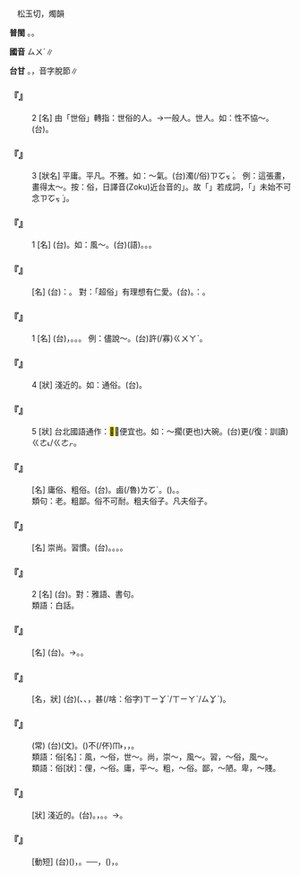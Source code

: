
=={{ruby|俗|ㄙㄨˊ}}==

　松玉切，燭韻

'''普閩''' {{ruby|(文)|ㄒㄧㆦㆶ ͘}}。{{ruby|(白)|ㄒㄧㄜㆷ ͘}}。

'''國音''' <rt>ㄙㄨˊ</rt>∥

'''台甘''' {{ruby|(文)|ㄒㄧㆦㆶ ͘}}。{{ruby|(語)|ㄒㄧㄜㆷ ͘}}，音字脫節∥

    

==='''『{{ruby|俗|ㄙㄨˊ}}』'''===
:2  [名] 由「世俗」轉指：世俗的人。→一般人。世人。如：性不協～。(台){{ruby|性|ㄒㄧㄥ˪}}{{ruby|情|ㄐㄧㄥˊ}}{{ruby|合|ㄍㄚㆴ}}{{ruby|一|ㄧㆵ}}{{ruby|般|ㄅㄨㆩ}}{{ruby|丌|ㆤ}}{{ruby|人|ㄌㄤˊ}}{{ruby|<mark>&#xffa45;</mark>|ㆠㆤ˫/ㆠㄨㆤ˫}}{{ruby|合|ㄏㄚㆷ ͘}}。
    

==='''『{{ruby|俗|ㄙㄨˊ}}』'''===
:3  [狀名] 平庸。平凡。不雅。如：～氣。(台){{ruby|臭|ㄘㄠ˪}}濁(/俗)<rt>ㄗㆦㆶ ͘</rt>。 例：這張畫，畫得太～。按：俗，日譯音(Zoku)近台音的{{ruby|「|ㄗㆦㆶ ͘}}」。故「{{ruby|臭|ㄘㄠ˪}}{{ruby|濁|ㄗㆦㆶ ͘}}」若成詞，「{{ruby|臭|ㄘㄠ˪}}{{ruby|俗|ㄒㄧㆦㆶ ͘}}」未始不可念{{ruby|「|ㄘㄠ˪}}<rt>ㄗㆦㆶ ͘</rt>」。
    

==='''『{{ruby|俗|ㄙㄨˊ}}』'''===
:1  [名] (台){{ruby|一|ㄧㆵ}}{{ruby|般|ㄅㄨㆩ}}{{ruby|人|ㄌㄤˊ}}{{ruby|丌|ㆤ}}{{ruby|風|ㄏㆲ}}{{ruby|尚|ㄒㄧㆲ˫}}{{ruby|習|ㄒㄧㆵ ͘}}{{ruby|慣|ㄍㄨㄢ˪}}{{ruby|愛|ㄞ˪}}{{ruby|好|ㄏㆧ˪}}。如：風～。(台){{ruby|風|ㄏㆲ}}{{ruby|俗|ㄒㄧㆦㆶ ͘}}(語)。{{ruby|世|ㄙㆤ˪}}{{ruby|俗|ㄒㄧㆦㆶ ͘}}。{{ruby|習|ㄒㄧㆵ ͘}}{{ruby|俗|ㄒㄧㆦㆶ ͘}}。
    

==='''『{{ruby|俗|ㄙㄨˊ}}{{ruby|念|ㄋㄧㄢˋ}}』'''===
: [名] (台){{ruby|按|ㄢ˪}}：{{ruby|俗|ㄒㄧㆦㆶ ͘}}{{ruby|指|ㄐㄧˋ}}{{ruby|凡|ㄏㄨㄢ˫}}{{ruby|間|ㄍㄢ}}{{ruby|一|ㄧㆵ}}{{ruby|般|ㄅㄨㆩ}}{{ruby|營|ㄧㄥˊ}}{{ruby|利|ㄌㄧ˫}}{{ruby|社|ㄒㄧㄚ˫}}{{ruby|會|ㄏㄨㆤ˫}}{{ruby|物|ㆠㄨㆵ ͘}}{{ruby|欲|ㄧㆦㆶ ͘}}{{ruby|丌|ㆤ}}{{ruby|觀|ㄍㄨㄢ}}{{ruby|念|ㄌㄧㆰ˫}}。 對：「超俗」有理想有仁愛。(台){{ruby|俗|ㄒㄧㆦㆶ ͘}}{{ruby|念|ㄌㄧㆰ˫}}。{{ruby|按|ㄢ˪}}：{{ruby|多|ㄉㄜ}}{{ruby|對|ㄉㄨㄧ˪}}{{ruby|信|ㄒㄧㄣ˪}}{{ruby|仰|ㄧㆲˋ}}{{ruby|佛|ㄏㄨㆵ ͘}}{{ruby|教|ㄍㄠ˪}}{{ruby|以|ㄧˋ}}{{ruby|前|ㄐㄧㄥˊ}}{{ruby|丌|ㆤ}}{{ruby|世|ㄙㆤ˪}}{{ruby|俗|ㄒㄧㆦㆶ ͘}}{{ruby|想|ㄒㄧㆧ˫/ㄒㄧㆫ˫}}{{ruby|法|ㄏㄨㄚㆵ}}{{ruby|而|ㆢㄧˊ/ㄌㄧˊ}}{{ruby|言|ㆣㄧㄢˊ}}。
    

==='''『{{ruby|俗|ㄙㄨˊ}}{{ruby|話|ㄏㄨㄚˋ}}』'''===
:1  [名] (台){{ruby|一|ㄧㆵ}}{{ruby|般|ㄅㄨㆩ}}{{ruby|流|ㄌㄧㄨˊ}}{{ruby|俗|ㄒㄧㆦㆶ ͘}}{{ruby|所|ㄙㆦˋ}}{{ruby|用|ㄧㄥ˫/ㄧㆲ˫}}{{ruby|丌|ㆤ}}{{ruby|無|ㆠㄜˊ}}{{ruby|雅|ㆣㄚˋ}}{{ruby|氣|ㄎㄧ˪}}，{{ruby|以|ㄧˋ}}{{ruby|至|ㄐㄧ˪}}{{ruby|欠|ㄎㄧㆰ˪}}{{ruby|修|ㄒㄧㄨ}}{{ruby|養|ㄧㆲˋ}}{{ruby|丌|ㆤ}}{{ruby|話|ㄨㆤ˫}}{{ruby|語|ㆣㄨˋ/ㆣㄧˋ}}。{{ruby|粗|ㄘㆦ}}{{ruby|俗|ㄒㄧㆦㆶ ͘}}{{ruby|話|ㄨㆤ˫}}。{{ruby|粗|ㄘㆦ}}{{ruby|鹵|ㄌㆦˋ}}{{ruby|話|ㄨㆤ˫}}。 例：儘說～。(台){{ruby|干|ㄍㄢ}}{{ruby|焦|ㄉㄚ}}{{ruby|講|ㄍㆲˋ}}{{ruby|→|ㄍㆲ}}{{ruby|一|ㄐㄧㆵ ͘}}許(/寡)<rt>ㄍㄨㄚˋ</rt>{{ruby|粗|ㄘㆦ}}{{ruby|粗|ㄘㆦ}}{{ruby|鹵|ㄌㆦˋ}}{{ruby|鹵|ㄌㆦˋ}}{{ruby|丌|ㆤ}}{{ruby|話|ㄨㆤ˫}}。
    

==='''『{{ruby|俗|ㄙㄨˊ}}』'''===
:4  [狀] 淺近的。如：通俗。(台){{ruby|通|ㄊㆲ}}{{ruby|俗|ㄒㄧㆦㆶ ͘}}。
    

==='''『{{ruby|俗|ㄙㄨˊ}}』'''===
:5  [狀] 台北國語通作：<mark>&#xffc4b;</mark>，便宜也。如：～擱(更也)大碗。(台){{ruby|俗|ㄒㄧㆦㆶ ͘}}更(/復：訓讀)<rt>ㄍㄜ˪/ㄍㄜㆷ</rt>{{ruby|大|ㄉㄨㄚ˫}}{{ruby|碗|ㄨㆩˋ}}。
    

==='''『{{ruby|鄙|ㄅㄧˇ}}{{ruby|俗|ㄙㄨˊ}}』'''===
: [名] 庸俗、粗俗。(台){{ruby|粗|ㄘㆦ}}{{ruby|俗|ㄒㄧㆦㆶ ͘}}。{{ruby|粗|ㄘㆦ}}鹵(/魯)<rt>ㄌㆦˋ</rt>。({{ruby|出|ㄘㄨㆵ}}){{ruby|土|ㄊㆦˋ}}。{{ruby|無|ㆠㄜˊ}}{{ruby|雅|ㄫㄚˋ/ㄫㆤˋ}}{{ruby|氣|ㄎㄧ˪}}。
:類句：老{{ruby|傖|ㄘㄤ}}。粗鄙。俗不可耐。粗夫俗子。凡夫俗子。
:
    

==='''『{{ruby|風|ㄈㄥ}}{{ruby|俗|ㄙㄨˊ}}』'''===
: [名] 崇尚。習慣。(台){{ruby|風|ㄏㆲ}}{{ruby|俗|ㄒㄧㆦㆶ ͘}}。{{ruby|習|ㄒㄧㆴ ͘}}{{ruby|慣|ㄍㄨㄢ˪}}。{{ruby|慣|ㄍㄨㄢ˪}}{{ruby|例|ㄌㆤ˫}}。{{ruby|一|ㄧㆵ}}{{ruby|般|ㄅㄨㆩ}}{{ruby|丌|ㆤ}}{{ruby|愛|ㄞ˪}}{{ruby|好|ㄏㆧ˪}}。
    

==='''『{{ruby|俗|ㄙㄨˊ}}{{ruby|話|ㄏㄨㄚˋ}}』'''===
:2  [名] (台){{ruby|大|ㄉㄞ˫}}{{ruby|眾|ㄐㄧㆲ˪}}{{ruby|化|ㄏㄨㄚ˪}}{{ruby|丌|ㆤ}}{{ruby|語|ㆣㄨˋ/ㆣㄧˋ}}{{ruby|言|ㆣㄧㄢˊ}}。對：雅語、書句。
:類語：白話。
:
    

==='''『{{ruby|俗|ㄙㄨˊ}}{{ruby|氣|ㄑㄧˋ}}』'''===
: [名] (台){{ruby|粗|ㄘㆦ}}{{ruby|俗|ㄒㄧㆦㆶ ͘}}{{ruby|無|ㆠㄜˊ}}{{ruby|文|ㆠㄨㄣˊ}}{{ruby|雅|ㄫㄚˋ}}。→{{ruby|令|ㄌㄧㄥ˫}}{{ruby|人|ㆢㄧㄣˊ/ㄌㄧㄣˊ}}{{ruby|厭|ㄧㄢ˪}}{{ruby|棄|ㄎㄧ˪}}{{ruby|丌|ㆤ}}{{ruby|態|ㄊㄞ˪}}{{ruby|度|ㄉㆦ˫}}{{ruby|習|ㄒㄧㆵ ͘}}{{ruby|慣|ㄍㄨㄢ˪}}。{{ruby|土|ㄊㆦˋ}}{{ruby|倯|ㄙㆲˊ}}。
    

==='''『{{ruby|庸|ㄩㄥ}}{{ruby|俗|ㄙㄨˊ}}』'''===
: [名，狀] (台){{ruby|無|ㆠㄜˊ}}{{ruby|高|ㄍㄜ}}{{ruby|尚|ㄒㄧㆲ˫}}({{ruby|平|ㄅㄧㄥˊ}}{{ruby|凡|ㄏㄨㄢˊ}}、{{ruby|淺|ㄑㄧㄢˋ}}{{ruby|薄|ㄅㄜㆷ ͘}}、{{ruby|一|ㄧㆵ}}{{ruby|般|ㄅㄨㆩ}}{{ruby|社|ㄒㄧㄚ˫}}{{ruby|會|ㄏㄨㆤ˫}}，{{ruby|無|ㆠㄜˊ}}甚(/啥：俗字)<rt>ㄒㄧㆩˋ/ㄒㄧㄚˋ/ㄙㆩˋ</rt>{{ruby|物|ㄇㆭㆷ ͘/ㄇㄧㆷ ͘}}{{ruby|可|ㄎㄜˋ}}{{ruby|取|ㄘㄨˋ}})。
    

==='''『{{ruby|移|ㄧˊ}}{{ruby|風|ㄈㄥ}}{{ruby|易|ㄧˋ}}{{ruby|俗|ㄙㄨˊ}}』'''===
: (常) (台){{ruby|移|ㄧˊ}}{{ruby|風|ㄏㆲ}}{{ruby|易|ㄧㆤㆶ ͘}}{{ruby|俗|ㄒㄧㆦㆶ ͘}}(文)。{{ruby|移|ㄧˊ}}{{ruby|易|ㄧㆤㆶ ͘}}({{ruby|改|ㄍㄞˋ}}{{ruby|除|ㄉㄧˊ/ㄉㄨˊ}})不(/伓)<rt>ㆬ˫</rt>{{ruby|好|ㄏㄜˋ}}{{ruby|丌|ㆤ}}{{ruby|風|ㄏㆲ}}{{ruby|俗|ㄒㄧㆦㆶ ͘}}，{{ruby|變|ㄅㄧㄢ˪}}{{ruby|做|ㄗㄨㆤ˪/ㄗㄜ˪}}{{ruby|好|ㄏㄜˋ}}{{ruby|丌|ㆤ}}，{{ruby|提|ㄊㆤˊ}}{{ruby|高|ㄍㄜ}}{{ruby|優|ㄧㄨ}}{{ruby|良|ㄌㄧㆲˊ}}{{ruby|丌|ㆤ}}{{ruby|氣|ㄎㄧ˪}}{{ruby|質|ㄐㄧㆵ}}。
:類語：俗[名]：風，～俗，世～。尚，崇～，風～。習，～俗，風～。
:
:類語：俗[狀]：俚，～俗。庸，平～。粗，～俗。鄙，～陋。卑，～賤。
:
    

==='''『{{ruby|通|ㄊㄨㄥ}}{{ruby|俗|ㄙㄨˊ}}』'''===
: [狀] 淺近的。(台){{ruby|通|ㄊㆲ}}{{ruby|俗|ㄒㄧㆦㆶ ͘}}。{{ruby|世|ㄙㆤ˪}}{{ruby|俗|ㄒㄧㆦㆶ ͘}}{{ruby|流|ㄌㄧㄨˊ}}{{ruby|通|ㄊㆲ}}，{{ruby|通|ㄊㆲ}}{{ruby|行|ㄏㄧㄥˊ}}{{ruby|丌|ㆤ}}。{{ruby|容|ㄧㆲˊ}}{{ruby|易|ㄧ˫}}{{ruby|接|ㄐㄧㄚㆴ}}{{ruby|受|ㄒㄧㄨ˫}}{{ruby|丌|ㆤ}}。→{{ruby|淺|ㄑㄧㄢˋ}}{{ruby|白|ㄅㆤㆷ ͘}}{{ruby|無|ㆠㄜˊ}}{{ruby|高|ㄍㄜ}}{{ruby|深|ㄑㄧㆬ}}{{ruby|丌|ㆤ}}。
    

==='''『{{ruby|還|ㄏㄨㄢˊ}}{{ruby|俗|ㄙㄨˊ}}』'''===
: [動短] (台)({{ruby|入|ㆢㄧㆴ ͘/ㄌㄧㆴ}}{{ruby|佛|ㄏㄨㆵ ͘}}{{ruby|門|ㄇㆭˊ}}{{ruby|後|ㄏㆦ˫}}){{ruby|離|ㄌㄧ˫}}{{ruby|開|ㄎㄨㄧ}}{{ruby|佛|ㄏㄨㆵ ͘}}{{ruby|門|ㄇㆭˊ}}，{{ruby|重|ㄉㄧㄥˊ}}{{ruby|還|ㄏㄨㄢˊ}}{{ruby|一|ㄧㆵ}}{{ruby|般|ㄅㄨㆩ}}{{ruby|世|ㄙㆤ˪}}{{ruby|俗|ㄒㄧㆦㆶ ͘}}。──{{ruby|無|ㆠㄜˊ}}{{ruby|做|ㄗㄨㆤ˪/ㄗㄜ˪}}{{ruby|僧|ㄐㄧㄥ}}{{ruby|尼|ㄋㄧˊ}}，{{ruby|可|ㄎㄜˋ}}{{ruby|以|ㄧˋ}}{{ruby|食|ㄐㄧㄚㆷ ͘}}{{ruby|臊|ㄘㄜ}}({{ruby|魚|ㄏㄧˊ/ㄏㄨˊ}}{{ruby|肉|ㆠㄚㆷ}})，{{ruby|可|ㄎㄜˋ}}{{ruby|以|ㄧˋ}}{{ruby|婚|ㄏㄨㄣ}}{{ruby|嫁|ㄍㆤ˪}}{{ruby|等|ㄉㄧㄥˋ}}。
    
